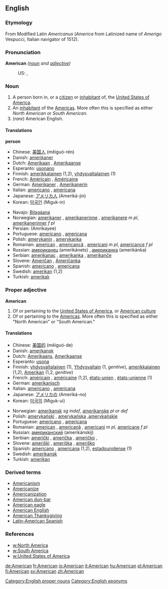 ==English==
[[Category:English proper nouns]]

===Etymology===
From Modified Latin ''Americanus'' (''America'' from Latinized name of [[Category:English eponyms]] ''Amerigo'' Vespucci, Italian navigator of 1512).

===Pronunciation===
'''American''' ''([[noun]] and [[adjective]])''
:US: {{SAMPA|/@"mEr@k@n/}}, {{IPA|/ə'mɛrəkən/}}

===Noun===
{{en-noun}}

# A person born in, or a [[citizen]] or [[inhabitant]] of, the [[United States of America]].
# An [[inhabitant]] of the [[America]]s. More often this is specified as either ''North American'' or ''South American.''
# (''rare'') American English.

==== Translations ====
'''person'''
{{top}}
*Chinese: [[美国人]] (měiguó-rén)
*Danish: [[amerikaner]]
*Dutch: [[Amerikaan]] {{m}}, [[Amerikaanse]] {{f}}
*Esperanto: [[usonano]]
*Finnish: [[amerikkalainen]] (1,2), [[yhdysvaltalainen]] (1)
*French: [[Américain]] {{m}}, [[Américaine]] {{f}}
*German: [[Amerikaner]] {{m}}, [[Amerikanerin]] {{f}}
*Italian: [[americano]] {{m}}, [[americana#Italian|americana]] {{f}}
*Japanese: [[アメリカ人]] (Ameriká-jin)
*Korean: [[미국인]] (Miguk-in)
{{mid}}
*Navajo: [[Bilagáana]]
*Norwegian: [[amerikaner]] {{m}}, [[amerikanerinne]] {{f}}, [[amerikanere]] ''m pl'', [[amerikanerinner]] ''f pl''
*Persian: {{FAchar|[[آمریکای]]}} (Amrikayee)
*Portuguese: [[americano]] {{m}}, [[americana]] {{f}}
*Polish: [[amerykanin]] {{m}}, [[amerykanka]] {{f}}
*Romanian: [[american]] {{m}}, [[americancă]] {{f}}, [[americani]] ''m pl'', [[americance]] ''f pl''
*Russian: [[американец]] (amerikánets) {{m}}, [[американка]] (amerikánka) {{f}}
*Serbian: [[amerikanac]] {{m}}, [[amerikanka]] {{f}}, [[amerikanče]] {{n}}
*Slovene: [[Američan]] {{m}}, [[Američanka]] {{f}}
*Spanish: [[americano]] {{m}}, [[americana#Spanish|americana]] {{f}}
*Swedish: [[amerikan]] {{c}} (1,2)
*Turkish: [[amerikalı]]
{{bottom}}

===Proper adjective===
'''American'''

# Of or pertaining to the [[United States of America]], or [[w:Culture of the United States|American culture]]
# Of or pertaining to the [[America]]s. More often this is specified as either "North American" or "South American."

==== Translations ====
{{top}}
*Chinese: [[美国]][[的]] (měiguó-de)
*Danish: [[amerikansk]]
*Dutch: [[Amerikaans]], [[Amerikaanse]]
*Esperanto: [[usona]]
*Finnish: [[yhdysvaltalainen]] (1), [[Yhdysvallat|Yhdysvaltain]] (1, ''genitive''), [[amerikkalainen]] (1,2), [[Amerikka|Amerikan]] (1,2, ''genitive'')
*French: [[américain]] {{m}}, [[américaine]] {{f}} (1,2), [[états-unien]] {{m}}, [[états-unienne]] {{f}} (1)
*German: [[amerikanisch]]
*Italian: [[americano]] {{m}}, [[americana]] {{f}}
*Japanese: [[アメリカ]][[の]] (Ameriká-no)
*Korean: [[미국]][[의]] (Miguk-ui)
{{mid}}
*Norwegian: [[amerikansk]] ''sg indef'', [[amerikanske]] ''pl or def''
*Polish: [[amerykański]] {{m}}, [[amerykańska]] {{f}},[[amerykańskie]] {{n}}
*Portuguese: [[americano]] {{m}}, [[americana]] {{f}}
*Romanian: [[american]] {{m}}, [[americană]] {{f}}, [[americani]] ''m pl'', [[americane]] ''f pl''
*Russian: [[американский]] (amerikánskij)
*Serbian: [[američki]] {{m}}, [[američka]] {{f}}, [[američko]] {{m}}, 
*Slovene: [[ameriški]] {{m}}, [[ameriška]] {{f}}, [[ameriško]] {{n}}
*Spanish: [[americano]] {{m}}, [[americana]] {{f}} (1,2), [[estadounidense]] (1)
*Swedish: [[amerikansk]]
*Turkish: [[amerikan]]
{{bottom}}

===Derived terms===
*[[Americanism]]
*[[Americanize]]
*[[Americanization]]
*[[American dun-bar]]
*[[American eagle]]
*[[American English]]
*[[American Thanksgiving]]
*[[Latin-American Spanish]]

=== References ===
*[[w:North America]]
*[[w:South America]]
*[[w:United States of America]]

[[de:American]]
[[fr:American]]
[[io:American]]
[[it:American]]
[[hu:American]]
[[pl:American]]
[[fi:American]]
[[sv:American]]
[[zh:American]]